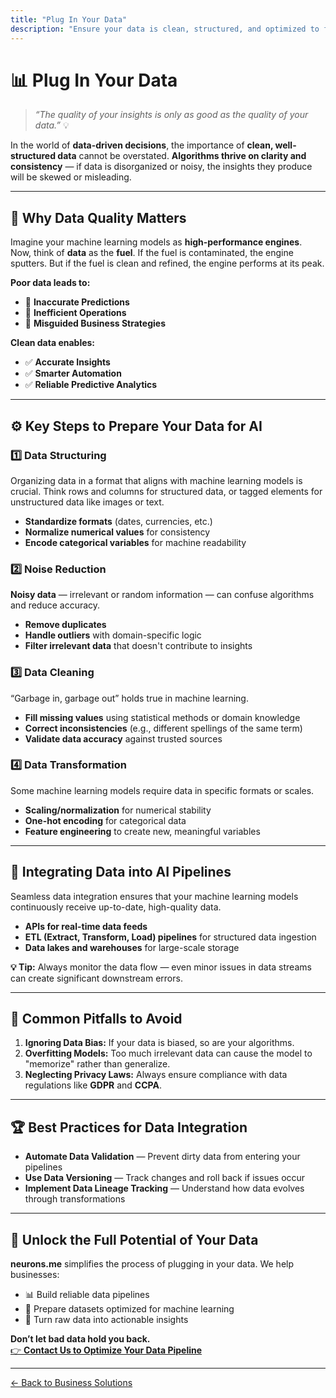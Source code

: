```yaml
---
title: "Plug In Your Data"
description: "Ensure your data is clean, structured, and optimized to fuel machine learning algorithms and unlock actionable insights."
---
```


# 📊 Plug In Your Data

> *“The quality of your insights is only as good as the quality of your data.”* 💡

In the world of **data-driven decisions**, the importance of **clean, well-structured data** cannot be overstated. **Algorithms thrive on clarity and consistency** — if data is disorganized or noisy, the insights they produce will be skewed or misleading.

---

## 🧠 **Why Data Quality Matters**

Imagine your machine learning models as **high-performance engines**.  
Now, think of **data** as the **fuel**. If the fuel is contaminated, the engine sputters. But if the fuel is clean and refined, the engine performs at its peak.

**Poor data leads to:**
- 🔴 **Inaccurate Predictions**  
- 🔴 **Inefficient Operations**  
- 🔴 **Misguided Business Strategies**

**Clean data enables:**
- ✅ **Accurate Insights**  
- ✅ **Smarter Automation**  
- ✅ **Reliable Predictive Analytics**

---

## ⚙️ **Key Steps to Prepare Your Data for AI**

### 1️⃣ **Data Structuring**  
Organizing data in a format that aligns with machine learning models is crucial. Think rows and columns for structured data, or tagged elements for unstructured data like images or text.

- **Standardize formats** (dates, currencies, etc.)
- **Normalize numerical values** for consistency
- **Encode categorical variables** for machine readability

### 2️⃣ **Noise Reduction**  
**Noisy data** — irrelevant or random information — can confuse algorithms and reduce accuracy.

- **Remove duplicates**  
- **Handle outliers** with domain-specific logic  
- **Filter irrelevant data** that doesn't contribute to insights  

### 3️⃣ **Data Cleaning**  
“Garbage in, garbage out” holds true in machine learning.

- **Fill missing values** using statistical methods or domain knowledge  
- **Correct inconsistencies** (e.g., different spellings of the same term)  
- **Validate data accuracy** against trusted sources  

### 4️⃣ **Data Transformation**  
Some machine learning models require data in specific formats or scales.

- **Scaling/normalization** for numerical stability  
- **One-hot encoding** for categorical data  
- **Feature engineering** to create new, meaningful variables

---

## 📡 **Integrating Data into AI Pipelines**

Seamless data integration ensures that your machine learning models continuously receive up-to-date, high-quality data.

- **APIs for real-time data feeds**  
- **ETL (Extract, Transform, Load) pipelines** for structured data ingestion  
- **Data lakes and warehouses** for large-scale storage  

**💡 Tip:** Always monitor the data flow — even minor issues in data streams can create significant downstream errors.

---

## 🚫 **Common Pitfalls to Avoid**

1. **Ignoring Data Bias:** If your data is biased, so are your algorithms.  
2. **Overfitting Models:** Too much irrelevant data can cause the model to "memorize" rather than generalize.  
3. **Neglecting Privacy Laws:** Always ensure compliance with data regulations like **GDPR** and **CCPA**.  

---

## 🏆 **Best Practices for Data Integration**

- **Automate Data Validation** — Prevent dirty data from entering your pipelines  
- **Use Data Versioning** — Track changes and roll back if issues occur  
- **Implement Data Lineage Tracking** — Understand how data evolves through transformations  

---

## 🌟 **Unlock the Full Potential of Your Data**

**neurons.me** simplifies the process of plugging in your data. We help businesses:

- 📊 Build reliable data pipelines  
- 🧮 Prepare datasets optimized for machine learning  
- 🚀 Turn raw data into actionable insights  

**Don’t let bad data hold you back.**  
[👉 **Contact Us to Optimize Your Data Pipeline**](/contact-us)

---

[← Back to Business Solutions](/business-solutions)